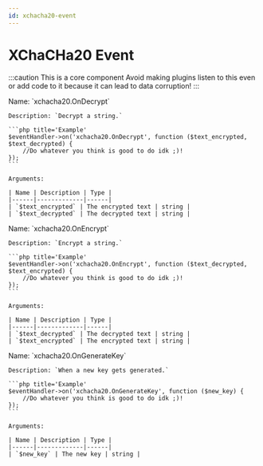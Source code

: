 ```yaml
---
id: xchacha20-event
---
```


# XChaCHa20 Event


:::caution This is a core component
Avoid making plugins listen to this even or add code to it because it can lead to data corruption!
:::

<Tabs>
<TabItem value='OnDecrypt' label='OnDecrypt' default>
    Name: `xchacha20.OnDecrypt`

    Description: `Decrypt a string.`

    ```php title='Example'
    $eventHandler->on('xchacha20.OnDecrypt', function ($text_encrypted, $text_decrypted) {
        //Do whatever you think is good to do idk ;)!
    });
    ```

    Arguments:

    | Name | Description | Type |
    |------|-------------|------|
    | `$text_encrypted` | The encrypted text | string |
    | `$text_decrypted` | The decrypted text | string |

</TabItem>
<TabItem value='OnEncrypt' label='OnEncrypt' default>
    Name: `xchacha20.OnEncrypt`

    Description: `Encrypt a string.`

    ```php title='Example'
    $eventHandler->on('xchacha20.OnEncrypt', function ($text_decrypted, $text_encrypted) {
        //Do whatever you think is good to do idk ;)!
    });
    ```

    Arguments:

    | Name | Description | Type |
    |------|-------------|------|
    | `$text_decrypted` | The decrypted text | string |
    | `$text_encrypted` | The encrypted text | string |

</TabItem>
<TabItem value='OnGenerateKey' label='OnGenerateKey' default>
    Name: `xchacha20.OnGenerateKey`

    Description: `When a new key gets generated.`

    ```php title='Example'
    $eventHandler->on('xchacha20.OnGenerateKey', function ($new_key) {
        //Do whatever you think is good to do idk ;)!
    });
    ```

    Arguments:

    | Name | Description | Type |
    |------|-------------|------|
    | `$new_key` | The new key | string |

</TabItem>
</Tabs>
